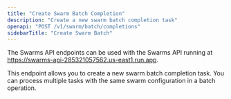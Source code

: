 ```yaml
---
title: "Create Swarm Batch Completion"
description: "Create a new swarm batch completion task"
openapi: "POST /v1/swarm/batch/completions"
sidebarTitle: "Create Swarm Batch"
---
```


<Note>

The Swarms API endpoints can be used with the Swarms API running at https://swarms-api-285321057562.us-east1.run.app.

</Note>

This endpoint allows you to create a new swarm batch completion task. You can process multiple tasks with the same swarm configuration in a batch operation.


